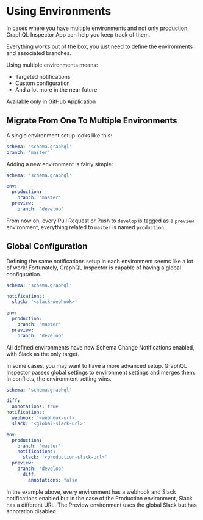 
# Using Environments

In cases where you have multiple environments and not only production, GraphQL Inspector App can help you keep track of them.

Everything works out of the box, you just need to define the environments and associated branches.

Using multiple environments means:

- Targeted notifications
- Custom configuration
- And a lot more in the near future

<Callout type="info">
Available only in GitHub Application
</Callout>

## Migrate From One To Multiple Environments

A single environment setup looks like this:

```yaml
schema: 'schema.graphql'
branch: 'master'
```

Adding a new environment is fairly simple:

```yaml
schema: 'schema.graphql'

env:
  production:
    branch: 'master'
  preview:
    branch: 'develop'
```

From now on, every Pull Request or Push to `develop` is tagged as a `preview` environment, everything related to `master` is named `production`.

## Global Configuration

Defining the same notifications setup in each environment seems like a lot of work! Fortunately, GraphQL Inspector is capable of having a global configuration.

```yaml
schema: 'schema.graphql'

notifications:
  slack: '<slack-webhook>'

env:
  production:
    branch: 'master'
  preview:
    branch: 'develop'
```

All defined environments have now Schema Change Notifications enabled, with Slack as the only target.

In some cases, you may want to have a more advanced setup. GraphQL Inspector passes global settings to environment settings and merges them. In conflicts, the environment setting wins.

```yaml
schema: 'schema.graphql'

diff:
  annotations: true
notifications:
  webhook: '<webhook-url>'
  slack: '<global-slack-url>'

env:
  production:
    branch: 'master'
    notifications:
      slack: '<production-slack-url>'
  preview:
    branch: 'develop'
      diff:
        annotations: false
```

In the example above, every environment has a webhook and Slack notifications enabled but in the case of the Production environment, Slack has a different URL. The Preview environment uses the global Slack but has annotation disabled.
